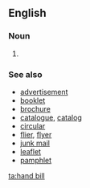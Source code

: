 ==English==

===Noun===
{{wikipedia}}
{{en-noun}}
#{{alternative spelling of|handbill}}

===See also===
*[[advertisement]]
*[[booklet]]
*[[brochure]]
*[[catalogue]], [[catalog]]
*[[circular]]
*[[flier]], [[flyer]]
*[[junk mail]]
*[[leaflet]]
*[[pamphlet]]

[[ta:hand bill]]